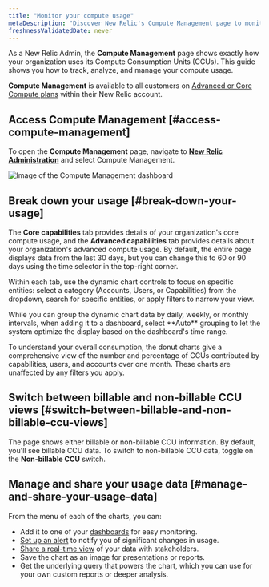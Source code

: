 ```yaml
---
title: "Monitor your compute usage"
metaDescription: "Discover New Relic's Compute Management page to monitor your compute usage with granular details."
freshnessValidatedDate: never
---
```

As a New Relic Admin, the <dnt>**Compute Management**</dnt>  page shows exactly how your organization uses its Compute Consumption Units (CCUs). This guide shows you how to track, analyze, and manage your compute usage.


<Callout variant="tip">

  <dnt>**Compute Management**</dnt> is available to all customers on [Advanced or Core Compute plans](/docs/accounts/accounts-billing/new-relic-one-pricing-billing/new-relic-one-pricing-billing) within their New Relic account.

</Callout>

## Access Compute Management [#access-compute-management]
To open the <dnt>**Compute Management**</dnt> page, navigate to **[New Relic Administration](https://one.newrelic.com/admin-portal)** and select <dnt>Compute Management</dnt>.

<img
  title="Compute Management dashboard"
  alt="Image of the Compute Management dashboard"
  src="/images/accounts_screenshot-compute_management.webp"
/>

## Break down your usage [#break-down-your-usage]

The <dnt>**Core capabilities**</dnt> tab provides details of your organization's core compute usage, and the <dnt>**Advanced capabilities**</dnt> tab provides details about your organization's advanced compute usage. By default, the entire page displays data from the last 30 days, but you can change this to 60 or 90 days using the time selector in the top-right corner.

Within each tab, use the dynamic chart controls to focus on specific entities: select a category (Accounts, Users, or Capabilities) from the dropdown, search for specific entities, or apply filters to narrow your view.

<Callout variant="tip">
While you can group the dynamic chart data by daily, weekly, or monthly intervals, when adding it to a dashboard, select <dnt>**Auto**</dnt> grouping to let the system optimize the display based on the dashboard's time range.
</Callout>

To understand your overall consumption, the donut charts give a comprehensive view of the number and percentage of CCUs contributed by capabilities, users, and accounts over one month. These charts are unaffected by any filters you apply.

## Switch between billable and non-billable CCU views [#switch-between-billable-and-non-billable-ccu-views]

The page shows either billable or non-billable CCU information. By default, you'll see billable CCU data. To switch to non-billable CCU data, toggle on the <dnt>**Non-billable CCU**</dnt> switch.

## Manage and share your usage data [#manage-and-share-your-usage-data]

From the <Icon name="fe-more-horizontal"/> menu of each of the charts, you can:

* Add it to one of your [dashboards](/docs/query-your-data/explore-query-data/dashboards/manage-your-dashboard/) for easy monitoring.
* [Set up an alert](/docs/tutorial-create-alerts/create-an-alert/) to notify you of significant changes in usage.
* [Share a real-time view](/docs/query-your-data/explore-query-data/dashboards/share-charts-dashboards-externally/#chart) of your data with stakeholders.
* Save the chart as an image for presentations or reports.
* Get the underlying query that powers the chart, which you can use for your own custom reports or deeper analysis.
